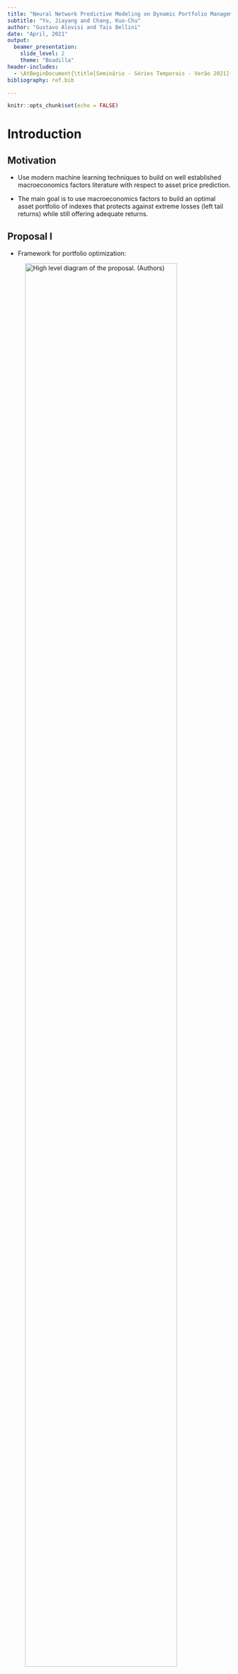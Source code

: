 ```yaml
---
title: "Neural Network Predictive Modeling on Dynamic Portfolio Management"
subtitle: "Yu, Jiayang and Chang, Kuo-Chu"
author: "Gustavo Alovisi and Tais Bellini"
date: "April, 2021"
output: 
  beamer_presentation:
    slide_level: 2
    theme: "Boadilla"
header-includes:
  - \AtBeginDocument{\title[Seminário - Séries Temporais - Verão 2021]{Neural Network Predictive Modeling on Dynamic Portfolio Management}}
bibliography: ref.bib

---
```


```r
knitr::opts_chunk$set(echo = FALSE)
```

# Introduction

## Motivation

- Use modern machine learning techniques to build on well established macroeconomics factors literature with respect to asset price prediction.

- The main goal is to use macroeconomics factors to build an optimal asset portfolio of indexes that protects against extreme losses (left tail returns) while still offering adequate returns.

## Proposal I

- Framework for portfolio optimization:

![High level diagram of the proposal. (Authors)](img/ProposalSeminario.png){width=90%}
 


## Proposal II

- 1: Train the Neural Network with historical macroeconomic factors return as inputs (X) and historical asset returns as outputs (Y).
- 2: Learn the PCC-GARCH model with historical macroeconomic factor data. 
- 3: Simulate a large number of factor returns based on the estimated PCC-GARCH model, accounting for univariate time-varying volatility and multivariate dependence. 
- 4: Feed the the factor returns to the Neural Network to obtain asset returns.
- 5: Use the resulting asset returns to find the weight allocation for next period using mean-CVaR portfolio optimization. 

# Fundamentals

## GARCH(1,1) model 

- In order to model each univariate macroeconomic factor volatility, a GARCH(1,1) model is proposed. 

- Volatility is modeled using a GARCH(1,1) because the majority of financial assets share common 'stylized facts':
  - Heavy Tails: the distribution of returns usually shows heavier tails than Normal or t distribution: extreme losses or gains aren't that rare. 
  - Gain/Loss Asymmetry: large downturn in assets prices do not necessarily reflect equally large upturns. 
  - Volatility Clustering: high volatility events tends to cluster over time. Economic crisis. 
- Thus, using simple asset's standard deviation as a risk measure can be problematic.

## GARCH(1,1) model (2)

Let $R_t$ be the return of an macroeconomic factor at time $t$. It can be modelled as $R_t = \mu + \epsilon_t$, where $\mu$ is the average of the returns. 
A GARCH(1,1) model can be described as: 
\begin{equation}
\begin{aligned}
\epsilon_t = \sigma_tz_t \\
\sigma_{t}^{2} = \omega  + \alpha_{1}\epsilon_{t-1}^{2} + \beta_{1}\sigma_{t-1}^{2}
\end{aligned}
\end{equation}. It is assumed $z_t$ follows a SGED, GED or skewed-t based on goodness of fit. 


## Pair Copula and Dependence Modeling

- GARCH(1,1) model is able to capture univariate volatility. However, it is well known that dependence between financial assets exist.
- During crisis, financial assets exhibits different dependence structures with respect to normal or bullish market conditions: they tend to have a very correlated loss dynamic. 
- Copula-GARCH models are able to capture the multivariate assets dependence while multivariate probability function estimation is not needed or desired. 

## More about copula

- The main advantage of using copulas is that it allows separating the marginal assets distribution (here modeled using GARCH) from the dependence structure. Then, different dependence behaviors can be captured by different copula functions. 

\begin{theorem}
Let $F$ be an n-dimensional joint distribution function with margins $F_1,...F_n$. Then there exists an n-copula $C$ such that for all $y \in R^n$, \begin{equation}
F(\boldsymbol{y}) = F(y_1,...,y_n) = C(F_1(y_1),...,F_n(y_n)).
\end{equation} Furthermore, if $F_1,...,F_n$ are continuous, then $C$ is unique.
\end{theorem}

## More about copula
\begin{corollary}
Let $f$ be the multivariate probability density function, the probability distribution $F$, and $f_1,...,f_n$ the univariate probability density functions of the margins $F_1,...,F_n$. The copula density function of an n-copula $C$ is the function c: $U[0,1]^n \mapsto [0,\infty)$ such that \begin{equation}
      c(u_1,...,u_n)= \frac{\partial^n C(u_1,...,u_n)}{\partial u_1,...,\partial u_n} =                \frac{f(y_1,...,y_n)}{\prod^{n}_{i=1}f_i(y_i)}.
\end{equation}
\end{corollary}

## How this all connects

Using theorems above, the conditional joint distribution can be decomposed, given previous information set, into conditional marginal distributions and conditional copulas. For $t \in (1,...,T)$ let $\boldsymbol{Y}_t|\boldsymbol{I}_{t-1} \sim F(.|\boldsymbol{I}_{t-1})$ and $Y_{i,t}|\boldsymbol{I}_{t-1} \sim F_i(.|\boldsymbol{I}_{t-1})$, then \begin{equation}
F(\boldsymbol{y}|\boldsymbol{I}_{t-1}) = C(F_1(y_1|\boldsymbol{I}_{t-1}),..., F_n(y_n|\boldsymbol{I}_{t-1})|\boldsymbol{I}_{t-1})
\end{equation}

We incorporate GARCH(1,1) equation to the multivariate copula and the white-noise term ${z_t}$ can be derived from the copula structure: \begin{equation}
z_t|\boldsymbol{I}_{t-1} \sim F_{z,t} = C_t(F_{1,t}, ... , F_{n,t}) \end{equation} where $z_t$ can then be estimated from \begin{equation}
\frac{R_t - \mu}{\sigma_t|\boldsymbol{I}_{t-1}} \end{equation}

## Pair Copula (PCC)

- Different copula functions captures different kinds of dependence. 
- t-copula is symmetrical and captures both upper and lower tail dependence. Clayton copula captures lower tail, etc. 
- Computation requirements to estimate multivariate copula parameters increases with dimension of time-series. 
- However, multivariate joint density can be written as a product of pair copula on different conditional distributions.
- Copula parameters are then estimated with log-likelihood optimization along the layers of pair copula trees. 
- Final PCC model is the one that optimizes AIC using Clayton, t, Gumbel and Normal copula.

## Algorithm for the simulation of macroeconomic time series 

- 1: Fit the error term of monthly log-percentage change minus it's average for each macroeconomic variable into the GARCH(1,1) process, based on SGED, GED or skewed-t (if SGED fails to converge):

for $t = 1, 2, ... T$:
\begin{equation}
\begin{aligned}
\epsilon_{i, t-1} = R_t - \mu_t \\
\hat{\sigma}_{i,t}^{2} = \omega  + \alpha_{i,1}\epsilon_{i,t-1}^{2} + \beta_{i,1}\hat{\sigma}_{i,t-1}^{2}
\end{aligned}
\end{equation}

- 2: Use estimated GARCH(1,1) model to construct standardized residual vector \begin{equation}
\frac{R_t - \mu}{\sigma_t|I_{t-1}} \end{equation} for each factor.
- 3: Obtain $[0,1]$ Empirical CDF for each factor. 

## Algorithm for the simulation of macroeconomic time series (2)

- 4: Use Empirical CDF data of each factor to fit canonical vine copulas from t, Clayton, Gumbel and Normal copulas. 
- 5: Simulate N samples, $u_{i,j}$ from canonical vine for each factor $j$.
- 6: To obtain simulated white-noise term $\hat{z}_{i,T}$, calculate quantiles based on fitted SGED distribution of error terms, such that $Q(F(z)) = z$. 
- 7: Determine the next step log-percentage change from its joint distribution using the sample mean between 1 and T, $\mu_{1:T}$, last period conditional volatility, $\hat{\sigma}_{i,T}$, and the simulated white-noise $\hat{z}_{1,T}$ as $R_{T+1} = \mu_{1:T} + \hat{z}_{1,T}\hat{\sigma}_{i,T}$. 




## Neural Networks

- The advantage of using deep neural networks for financial forecasting, as opposed to linear models such as ARIMA, is that they can approximate the relationship between input data and predicted outputs even in highly complex and correlated scenarios. 

- Most of the studies with neural network use the historical data of the financial assets to explore the hidden relationship between them.

## The Economic Factor-Based Predictive Model (EFPM) {.allowframebreaks}

- This proposal uses neural networks to explore the relationships between macroeconomic factors and financial assets returns.

- A feedforward neural network with one hidden layer and one output layer that takes the simulation of 11 major macroeconomic factors as input and produces the return of 6 vehicle investment assets.
 
- The network maps the input to the output using the function below, where $\phi$ is the sigmoid function $\left(\frac{e^x}{1+e^x}\right)$ and $\alpha$ is a bias term:


$$\hat{y_i} = \phi_{output}\left(\alpha_1 + \sum_{k \rightarrow output}{w_{k,output}\phi\left(\alpha_k+\sum_{j \rightarrow k}w_{jk}x_{ij}\right)}\right)$$

- Find the optimal weights $w_{k,output}$ and $w_{jk}$ minimizing the SSE using gradient descent to iteractively update $w_{jk} \rightarrow w_{jk} - \eta\frac{\partial SSE}{\partial w_{jk}}$ where $\eta$ is the learning rate that controls the size of the step. 

![Sample of trained neural network. @Yu2020](img/neural_network.png){width=80%}

## Mean CVaR

- Traditional portfolio optimization follows Markowitz mean-variance model. 
- As mentioned earlier, there's a need to model lower tail risk. New risk measures introduced. 
- VaR (Value at Risk): Let $\boldsymbol{w}$ be a vector of portfolio weights. VaR is defined as $VaR_{\beta}(\boldsymbol{w}) = min(l \in R: \psi(\boldsymbol{w},l) \ge \beta)$. It can be interpreted as the portfolio loss with $\beta$ confidence. However, VaR has some limitations (not coherent, numerical difficulties, not convex). 
- CVaR (Conditional Value at Risk): CVaR is defined as \begin{equation} CVaR_\beta(w) = \frac{1}{1-\beta}\int_{f(w,y)\ge VaR_{\beta(w)}}f(w,y)p(y)dy, \end{equation} where $\boldsymbol{y}$ represents returns with density $p(\boldsymbol{y})$ and $f(\boldsymbol{w},\boldsymbol{y})$ is a loss function defined as $f(\boldsymbol{w},\boldsymbol{y}) = -\boldsymbol{w}^T\boldsymbol{y}$. It can be interpreted as the mean loss from $VaR_\beta$ to $-\infty$. 
- CVaR is a coherent risk measure and the optimization w.r.t to a portfolio is well defined and easier to be done. 

## Mean-CVaR portfolio optimization

- An easier discretized version function can be used to calculate $CVaR_\beta$ approximating the integral above:
\begin{equation}
F_\beta(\boldsymbol{w},l) = l + \frac{1}{q(1+\beta)}\sum^{q}_{k = 1}[f(\boldsymbol{w}, \boldsymbol{y}_k)-l]^{+}.\end{equation} Minimizing CVaR is thus the equivalent of minimizing $F_\beta(\boldsymbol{w},l)$. 

## Optimization Problem
The final mean-CVaR portfolio optimization is then defined as: 
\begin{equation}
\begin{aligned}
\min_{\boldsymbol{w} \in \boldsymbol{W}} F_\beta(\boldsymbol{w},l) = l + \frac{1}{q(1+\beta)}\sum^{q}_{k = 1}S_k \\
s.t. S_k \ge f(\boldsymbol{w}, \boldsymbol{y}_k) - l = -\boldsymbol{w}^T\boldsymbol{y}_k - l \\
S_k \ge 0\\
\sum^{N}_{i=1}w_i = 1\\
\boldsymbol{w}^T\boldsymbol{y} \ge \mu_0\\
\end{aligned}
\end{equation} where $S_k$ is an auxiliary term to approximate $[f(\boldsymbol{w},\boldsymbol{y}_k)-l]^+$ so that the optimization can be solved as a Linear Programming problem (using Simplex or Interior Point). 

# Methodology

## Neural Net-Based Pair Copula GARCH Portfolio Optimization Framework

![Process workflow diagram. @Yu2020](img/workflow.png){width=70%}

## Data Collection {.allowframebreaks}

- 6 Vanguard index mutual funds

Table: Investment Instruments. @Yu2020

  Security Name                         Security Symbol
-----------------                   ----------------------
 Vanguard 500 Index                          VFINX
 Vanguard Small Cap Index                    NAESX
 Vanguard Total Intl Stock Index             VGTSX
 Vanguard Emerging Mkts Stock Index          VEIEX
 Vanguard Total Bond Market Index            VBMFX
 Vanguard Real Estate Index                  VGSLX

- 11 macroeconomic factors

![Table of macroeconomic factors. @Yu2020](img/macroeconomic_variables.png){width=90%}

## Training

- Training period of 60-month interval to get the optimal weight and test out-of-sample data for the following month. Training and testing repeated starting on January 2002 until all data points in sample are evaluated.
- Min–max normalization method on both the monthly log returns of the index funds and the monthly log-percentage change of the macroeconomic variables to accelerate gradient descent algorithm. Data set also normalized.
- 60-month data set split into one training set of 54 data points to form the model, and the remaining 6-month data that is used to tune the hyperparameter, such as number of neurons in the hidden layer. 
- Mean squared error (MSE) of predicted output minimized to select the best network structure.

## Simulation 

- Simulate 5000 log-percentage change of economic variables using the the pair copula-GARCH(1,1) model.
- Use the 5000 simulated log-percentage change of the variables as input for the neural network model and get the 5000 simulated log-percentage returns of investment assets.
- 154 months of sample returns.
- Use the simulated return series of past 60 months as input for the Mean-CVaR optimization and get the optimal weights of the portfolio for the next month.
   - confidence level ($\beta$): 99%
   - expected return parameter ($\mu_0$): minimum of: 10% of annualized return and average return of past 60 months of assets.
   
## Validation

- Portfolio performance for the one-month period is recorded, and the process is repeated the next month using the previous 60 months data again.
- Range from February 2007 to November 2009.
- $1000 invested at the end of January 2007.

## Benchmarking

- The proposed strategy is compared to 3 methods:
   - \textbf{Equally weighted (EW):} index funds in the portfolio are simply allocated equally and rebalanced to equal weights each month.
   - \textbf{Historical return-based (HRB):} historical returns of the index funds are computed directly as inputs to the Mean-CVaR framework (no simulation).
   - \textbf{Direct simulation (DS):} monthly returns of the index funds are simulated by applying historical data into the pair copula-GARCH framework without utilizing the neural network framework and information from economic variables.

# Results

## Performance comparison

- Proposed framework using the neural network and considering macroeconomic factors outperforms all benchmark methods.

![Performance comparison assuming $1000 initial investment.@Yu2020](img/result_comparison.png){width=60%}

## Detailed performance comparison

Table: Summary of performance in the 4 strategies. @Yu2020

  Summary Statistics             EFPM         HRB          DS          EW
----------------------       ----------     --------    ---------    --------
 Annualized Return             7.4%           4.1%         3.4%        3.9%
 Annualized Volatility         8.6%           8.3%         7.2%        13.8%
 Sharpe Ratio                  0.57           0.20         0.13        0.10
 Maximum Drawdown              -16.4%       -34.8%       -23.2%       -51.5%
 Monthly 99% CVaR              -9.3%        -13.5%       -13.0%       -15.6%

## References {.allowframebreaks}
